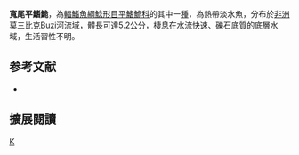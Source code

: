 {{Speciesbox 
| taxon = Amphilius laticaudatus
| status = LC
| status_system = IUCN3.1
| authority = [[Skelton|Skelton]], 1984
| synonyms = 
}}

'''寬尾平鰭鮠'''，為[[輻鰭魚綱|輻鰭魚綱]][[鯰形目|鯰形目]][[平鰭鮠科|平鰭鮠科]]的其中一[[種|種]]，為熱帶淡水魚，分布於[[非洲|非洲]][[莫三比克|莫三比克]]Buzi河流域，體長可達5.2公分，棲息在水流快速、礫石底質的底層水域，生活習性不明。

==参考文献==
*{{FishBase_species|genus=Amphilius|species=laticaudatus|year=2014|month=10}}

== 擴展閱讀 ==
{{refbegin}}
{{wikispecies-inline|Amphilius laticaudatus|寬尾平鰭鮠}}
{{refend}}
{{Taxonbar|from=Q3643486}}

[[Category:平鰭鮠屬|K]]


{{魚類小作品}}